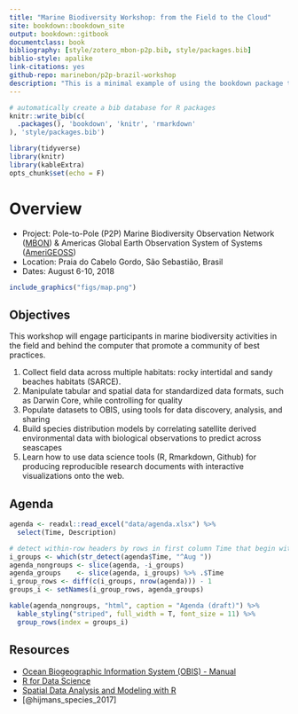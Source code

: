 ```yaml
--- 
title: "Marine Biodiversity Workshop: from the Field to the Cloud"
site: bookdown::bookdown_site
output: bookdown::gitbook
documentclass: book
bibliography: [style/zotero_mbon-p2p.bib, style/packages.bib]
biblio-style: apalike
link-citations: yes
github-repo: marinebon/p2p-brazil-workshop
description: "This is a minimal example of using the bookdown package to write a book. The output format for this example is bookdown::gitbook."
---
```


```r
# automatically create a bib database for R packages
knitr::write_bib(c(
  .packages(), 'bookdown', 'knitr', 'rmarkdown'
), 'style/packages.bib')
```

```r
library(tidyverse)
library(knitr)
library(kableExtra)
opts_chunk$set(echo = F)
```

# Overview

- Project: Pole-to-Pole (P2P) Marine Biodiversity Observation Network ([MBON](marinebon.org)) & Americas Global Earth Observation System of Systems ([AmeriGEOSS](https://www.amerigeoss.org))
- Location: Praia do Cabelo Gordo, São Sebastião, Brasil
- Dates: August 6-10, 2018

```r
include_graphics("figs/map.png")
```

## Objectives

This workshop will engage participants in marine biodiversity activities in the field and behind the computer that promote a community of best practices.

1. Collect field data across multiple habitats: rocky intertidal and sandy beaches habitats (SARCE).
1. Manipulate tabular and spatial data for standardized data formats, such as Darwin Core, while controlling for quality
1. Populate datasets to OBIS, using tools for data discovery, analysis, and sharing
1. Build species distribution models by correlating satellite derived environmental data with biological observations to predict across seascapes
1. Learn how to use data science tools (R, Rmarkdown, Github) for producing reproducible research documents with interactive visualizations onto the web.

## Agenda

```r
agenda <- readxl::read_excel("data/agenda.xlsx") %>%
  select(Time, Description)

# detect within-row headers by rows in first column Time that begin with "Aug "
i_groups <- which(str_detect(agenda$Time, "^Aug "))
agenda_nongroups <- slice(agenda, -i_groups)
agenda_groups    <- slice(agenda, i_groups) %>% .$Time
i_group_rows <- diff(c(i_groups, nrow(agenda))) - 1
groups_i <- setNames(i_group_rows, agenda_groups)

kable(agenda_nongroups, "html", caption = "Agenda (draft)") %>%
  kable_styling("striped", full_width = T, font_size = 11) %>%
  group_rows(index = groups_i)
```


## Resources

- [Ocean Biogeographic Information System (OBIS) - Manual](http://www.iobis.org/manual/)
- [R for Data Science](http://r4ds.had.co.nz/)
- [Spatial Data Analysis and Modeling with R](http://rspatial.org)
- [@hijmans_species_2017]
